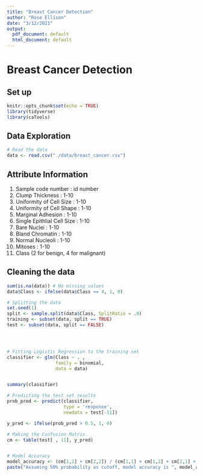 ```yaml
---
title: "Breast Cancer Detection"
author: "Rose Ellison"
date: "3/12/2021"
output:
  pdf_document: default
  html_document: default
---
```


# Breast Cancer Detection

## Set up
```r
knitr::opts_chunk$set(echo = TRUE)
library(tidyverse)
library(caTools)
```


## Data Exploration
```r
# Read the data
data <- read.csv("./data/breast_cancer.csv")
```

## Attribute Information
1. Sample code number : id number
2. Clump Thickness : 1-10
3. Uniformity of Cell Size : 1-10
4. Uniformity of Cell Shape : 1-10
5. Marginal Adhesion : 1-10
6. Single Epithlial Cell Size : 1-10
7. Bare Nuclei : 1-10
8. Bland Chromatin : 1-10
9. Normal Nucleoli : 1-10
10. Mitoses : 1-10
11. Class (2 for benign, 4 for malignant)

## Cleaning the data
```r
sum(is.na(data)) # No missing values
data$Class <- ifelse(data$Class == 4, 1, 0)
```


```r
# Splitting the data
set.seed(1)
split <- sample.split(data$Class, SplitRatio = .8)
training <- subset(data, split == TRUE)
test <- subset(data, split == FALSE)




# Fitting Logistic Regression to the training set
classifier <- glm(Class ~ . , 
                  family = binomial,
                  data = data)


summary(classifier)

# Predicting the test set results
prob_pred <- predict(classifier, 
                     type = 'response', 
                     newdata = test[-11])

y_pred <- ifelse(prob_pred > 0.5, 1, 0)

# Making the Confusion Matrix
cm <- table(test[ , 11], y_pred)


# Model Accuracy
model_accuracy <- (cm[1,1] + cm[2,2]) / (cm[1,1] + cm[1,2] + cm[2,1] + cm[2,2])
paste("Assuming 50% probability as cutoff, model accuracy is ", model_accuracy)

```

